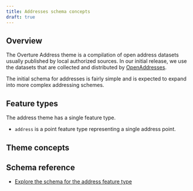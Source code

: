 ```yaml
---
title: Addresses schema concepts
draft: true
---
```


## Overview
The Overture Address theme is a compilation of open address datasets usually
published by local authorized sources. In our initial release, we use the datasets
that are collected and distributed by [OpenAddresses](https://openaddresses.io).

The initial schema for addresses is fairly simple and is expected to expand into
more complex addressing schemes.



## Feature types
The address theme has a single feature type.
- `address` is a point feature type representing a single address point.

## Theme concepts

## Schema reference
- [Explore the schema for the address feature type](/schema/reference/Addresses/address)
